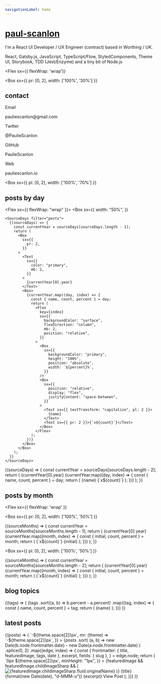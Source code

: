 ```yaml
---
navigationLabel: home
---
```



# [paul-scanlon](#paul-scanlon)

I'm a React UI Developer / UX Engineer (contract) based in Worthing / UK.

React, Gatsby.js, JavaScript, TypeScript/Flow, StyledComponents, Theme UI, Storybook, TDD (Jest/Enzyme) and a tiny bit of Node.js

<Divider />

<Flex
  sx={{ flexWrap: 'wrap'}}
>
<Box
  sx={{ 
    pr: [0, 2], 
    width: ['100%', '30%']
  }}
>

## contact

<Text>Email</Text>
<Link href="mailto:pauliescanlon@gmail.com" target="_blank" variant="styles.a">
  pauliescanlon@gmail.com
</Link>
<Divider />

<Text>Twitter</Text>
<Link
  href="https://twitter.com/PaulieScanlon/"
  target="_blank"
  variant="styles.a"
>
  @PaulieScanlon
</Link>
<Divider />

<Text>GitHub</Text>
<Link
  href="https://github.com/PaulieScanlon/"
  target="_blank"
  variant="styles.a"
>
  PaulieScanlon
</Link>
<Divider />

<Text>Web</Text>
<Link
  href="http://www.pauliescanlon.io/"
  target="_blank"
  variant="styles.a"
>
  pauliescanlon.io
</Link>
<Divider />
<Divider />
</Box>

<Box
  sx={{ 
    pl: [0, 2], 
    width: ['100%', '70%'] 
  }}
>

## posts by day

<Flex sx={{ flexWrap: "wrap" }}>
  <Box
    sx={{
      width: "50%",
    }}
  >
    <SourceDays filter="posts">
      {(sourceDays) => {
        const currentYear = sourceDays[sourceDays.length - 1];
        return (
          <Box
            sx={{
              pr: 2,
            }}
          >
            <Text
              sx={{
                color: "primary",
                mb: 2,
              }}
            >
              {currentYear[0].year}
            </Text>
            <Box>
              {currentYear.map((day, index) => {
                const { name, count, percent } = day;
                return (
                  <Flex
                    key={index}
                    sx={{
                      backgroundColor: "surface",
                      flexDirection: "column",
                      mb: 2,
                      position: "relative",
                    }}
                  >
                    <Box
                      sx={{
                        backgroundColor: "primary",
                        height: "100%",
                        position: "absolute",
                        width: `${percent}%`,
                      }}
                    />
                    <Box
                      sx={{
                        position: "relative",
                        display: "flex",
                        justifyContent: "space-between",
                      }}
                    >
                      <Text sx={{ textTransform: "capitalize", pl: 2 }}>
                        {name}
                      </Text>
                      <Text sx={{ pr: 2 }}>{`x${count}`}</Text>
                    </Box>
                  </Flex>
                );
              })}
            </Box>
          </Box>
        );
      }}
    </SourceDays>
  </Box>
  <Box
    sx={{
      width: "50%",
    }}
  >
    <SourceDays filter="posts">
      {(sourceDays) => {
        const currentYear = sourceDays[sourceDays.length - 2];
        return (
          <Box
            sx={{
              pl: 2,
            }}
          >
            <Text
              sx={{
                color: "secondary",
                mb: 2,
              }}
            >
              {currentYear[0].year}
            </Text>
            <Box>
              {currentYear.map((day, index) => {
                const { name, count, percent } = day;
                return (
                  <Flex
                    key={index}
                    sx={{
                      backgroundColor: "surface",
                      flexDirection: "column",
                      mb: 2,
                      position: "relative",
                    }}
                  >
                    <Box
                      sx={{
                        backgroundColor: "secondary",
                        height: "100%",
                        position: "absolute",
                        width: `${percent}%`,
                      }}
                    />
                    <Box
                      sx={{
                        position: "relative",
                        display: "flex",
                        justifyContent: "space-between",
                      }}
                    >
                      <Text sx={{ textTransform: "capitalize", pl: 2 }}>
                        {name}
                      </Text>
                      <Text sx={{ pr: 2 }}>{`x${count}`}</Text>
                    </Box>
                  </Flex>
                );
              })}
            </Box>
          </Box>
        );
      }}
    </SourceDays>
    <Divider />
    <Divider />
  </Box>
</Flex>

</Box>
</Flex>

<Box>

## posts by month

<Divider />

<Flex 
  sx={{ flexWrap: 'wrap' }}
>
<Box
  sx={{ 
    pr: [0, 2], 
    width: ['100%', '50%']
  }}
>

<SourceMonths>
  {(sourceMonths) => {
    const currentYear = sourceMonths[sourceMonths.length - 1];
    return (
      <Box sx={{ backgroundColor: "surface", p: 3 }}>
        <Heading variant="styles.h4" sx={{ color: "primary" }}>
          {currentYear[0].year}
        </Heading>
        <Box sx={{ display: "flex", flex: "1 1 auto", height: 181 }}>
          <Flex sx={{ flexWrap: "wrap", width: "100%" }}>
            {currentYear.map((month, index) => {
              const { initial, count, percent } = month;
              return (
                <Box
                  key={index}
                  sx={{
                    display: "flex",
                    flexDirection: "column",
                    justifyContent: "flex-end",
                    pl: 1,
                    pr: 1,
                    width: `${100 / currentYear.length}%`,
                  }}
                >
                  <Text
                    sx={{
                      textAlign: "center",
                    }}
                  >
                    {`x${count}`}
                  </Text>
                  <Box
                    sx={{
                      backgroundColor: "primary",
                      height: `${percent}%`,
                      p: 1,
                    }}
                  />
                  <Text
                    sx={{
                      textTransform: "uppercase",
                      textAlign: "center",
                    }}
                  >
                    {initial}
                  </Text>
                </Box>
              );
            })}
          </Flex>
        </Box>
      </Box>
    );
  }}
</SourceMonths>

<Divider />
<Divider />

</Box>

<Box
  sx={{ 
    pl: [0, 2], 
    width: ['100%', '50%'] 
  }}
>

<SourceMonths>
  {(sourceMonths) => {
    const currentYear = sourceMonths[sourceMonths.length - 2];
    return (
      <Box sx={{ backgroundColor: "surface", p: 3 }}>
        <Heading variant="styles.h4" sx={{ color: "secondary" }}>
          {currentYear[0].year}
        </Heading>
        <Box sx={{ display: "flex", flex: "1 1 auto", height: 181 }}>
          <Flex sx={{ flexWrap: "wrap", width: "100%" }}>
            {currentYear.map((month, index) => {
              const { initial, count, percent } = month;
              return (
                <Box
                  key={index}
                  sx={{
                    display: "flex",
                    flexDirection: "column",
                    justifyContent: "flex-end",
                    pl: 1,
                    pr: 1,
                    width: `${100 / currentYear.length}%`,
                  }}
                >
                  <Text
                    sx={{
                      textAlign: "center",
                    }}
                  >
                    {`x${count}`}
                  </Text>
                  <Box
                    sx={{
                      backgroundColor: "secondary",
                      height: `${percent}%`,
                      p: 1,
                    }}
                  />
                  <Text
                    sx={{
                      textTransform: "uppercase",
                      textAlign: "center",
                    }}
                  >
                    {initial}
                  </Text>
                </Box>
              );
            })}
          </Flex>
        </Box>
      </Box>
    );
  }}
</SourceMonths>

<Divider />
<Divider />

</Box>
</Flex>
</Box>

## blog topics

<Divider />

<SourceTags>
  {(tags) => (
    <Box>
      {tags
        .sort((a, b) => b.percent - a.percent)
        .map((tag, index) => {
          const { name, count, percent } = tag;
          return (
            <Badge
              key={index}
              variant="primary"
              sx={{
                mr: 2,
                mb: 2,
                color: mix("secondary", "primary", `${index / tags.length}`),
                borderColor: mix(
                  "secondary",
                  "primary",
                  `${index / tags.length}`
                ),
              }}
            >
              {name}
            </Badge>
          );
        })}
    </Box>
  )}
</SourceTags>

<Divider />
<Divider />

## latest posts

<Divider />

<SourceList filter="posts">
  {(posts) => (
    <Flex
      sx={{
        flexWrap: "wrap",
        ml: (theme) => `-${theme.space[2]}px`,
        mr: (theme) => `-${theme.space[2]}px`,
      }}
    >
      {posts
        .sort(
          (a, b) =>
            new Date(b.node.frontmatter.date) -
            new Date(a.node.frontmatter.date)
        )
        .splice(0, 2)
        .map((edge, index) => {
          const {
            frontmatter: { title, featuredImage, tags, date },
            excerpt,
            fields: { slug },
          } = edge.node;
          return (
            <Box
              key={index}
              sx={{
                display: "flex",
                flex: "1 1 auto",
                flexDirection: "column",
                mb: 3,
                maxWidth: ["100%", "100%", "50%", "50%"],
                width: ["100%", "100%", "50%", "50%"],
              }}
            >
              <Link
                href={slug}
                sx={{
                  textDecoration: "none",
                  display: "flex",
                  flex: "1 1 auto",
                  flexDirection: "column",
                  m: (theme) => `0px ${theme.space[2]}px`,
                  minHeight: "1px",
                }}
              >
                <Card
                  sx={{
                    display: "flex",
                    flex: "1 1 auto",
                    flexDirection: "column",
                    minHeight: "1px",
                  }}
                >
                  {featuredImage && featuredImage.childImageSharp && (
                    <Box sx={{ minHeight: "1px" }}>
                      <Image
                        src={featuredImage.childImageSharp.fluid.src}
                        alt={featuredImage.childImageSharp.fluid.originalName}
                      />
                    </Box>
                  )}
                  <Box
                    sx={{
                      display: "flex",
                      flex: "1 1 auto",
                      flexDirection: "column",
                      p: 3,
                    }}
                  >
                    <Heading variant="styles.h4" sx={{ color: "text" }}>
                      {title}
                    </Heading>
                    <Text sx={{ mb: 1, color: "success" }}>
                      {format(new Date(date), "d-MMM-u")}
                    </Text>
                    <Text
                      sx={{ mb: 1, color: "text", wordBreak: "break-word" }}
                    >
                      {excerpt}
                    </Text>
                  </Box>
                  <Box sx={{ p: 3 }}>
                    <Text sx={{ color: "secondary" }}>View Post</Text>
                  </Box>
                </Card>
              </Link>
            </Box>
          );
        })}
    </Flex>
  )}
</SourceList>
